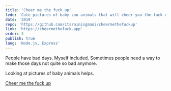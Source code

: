 ```yaml
---
title: 'Cheer me the fuck up'
lede: 'Cute pictures of baby zoo animals that will cheer you the fuck up'
date: '2019'
repo: 'https://github.com/itsrainingmani/cheermethefuckup'
link: 'https://cheermethefuck.app'
order: 3
publish: true
lang: 'Node.js, Express'
---
```


People have bad days. Myself included. Sometimes people need a way to make those days not quite so bad anymore.

Looking at pictures of baby animals helps.

<a href="https://cheermethefuck.app">Cheer me the fuck up</a>
